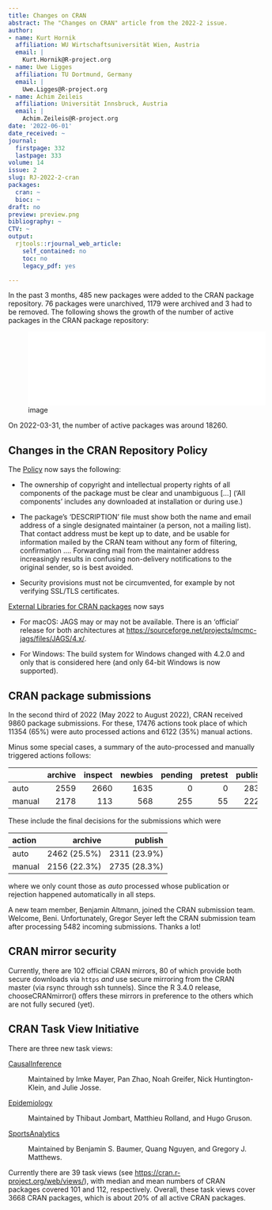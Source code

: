 ```yaml
---
title: Changes on CRAN
abstract: The "Changes on CRAN" article from the 2022-2 issue.
author:
- name: Kurt Hornik
  affiliation: WU Wirtschaftsuniversität Wien, Austria
  email: |
    Kurt.Hornik@R-project.org
- name: Uwe Ligges
  affiliation: TU Dortmund, Germany
  email: |
    Uwe.Ligges@R-project.org
- name: Achim Zeileis
  affiliation: Universität Innsbruck, Austria
  email: |
    Achim.Zeileis@R-project.org
date: '2022-06-01'
date_received: ~
journal:
  firstpage: 332
  lastpage: 333
volume: 14
issue: 2
slug: RJ-2022-2-cran
packages:
  cran: ~
  bioc: ~
draft: no
preview: preview.png
bibliography: ~
CTV: ~
output:
  rjtools::rjournal_web_article:
    self_contained: no
    toc: no
    legacy_pdf: yes

---
```






In the past 3 months, 485 new packages were added to the CRAN package
repository. 76 packages were unarchived, 1179 were archived and 3 had to
be removed. The following shows the growth of the number of active
packages in the CRAN package repository:

![image](cran_growth.pdf){width="5in"}

On 2022-03-31, the number of active packages was around 18260.

## Changes in the CRAN Repository Policy

The [Policy](https://CRAN.R-project.org/web/packages/policies.html) now
says the following:

-   The ownership of copyright and intellectual property rights of all
    components of the package must be clear and unambiguous \[...\]
    ('All components' includes any downloaded at installation or during
    use.)

-   The package's '[DESCRIPTION]{.sans-serif}' file must show both the
    name and email address of a single designated maintainer (a person,
    not a mailing list). That contact address must be kept up to date,
    and be usable for information mailed by the CRAN team without any
    form of filtering, confirmation .... Forwarding mail from the
    maintainer address increasingly results in confusing non-delivery
    notifications to the original sender, so is best avoided.

-   Security provisions must not be circumvented, for example by not
    verifying SSL/TLS certificates.

[External Libraries for CRAN
packages](https://CRAN.R-project.org/web/packages/external_libs.html)
now says

-   For macOS: JAGS may or may not be available. There is an 'official'
    release for both architectures at
    <https://sourceforge.net/projects/mcmc-jags/files/JAGS/4.x/>.

-   For Windows: The build system for Windows changed with 4.2.0 and
    only that is considered here (and only 64-bit Windows is now
    supported).

## CRAN package submissions

In the second third of 2022 (May 2022 to August 2022), CRAN received
9860 package submissions. For these, 17476 actions took place of which
11354 (65%) were auto processed actions and 6122 (35%) manual actions.

Minus some special cases, a summary of the auto-processed and manually
triggered actions follows:

::: center
             archive   inspect   newbies   pending   pretest   publish   recheck   waiting
  -------- --------- --------- --------- --------- --------- --------- --------- ---------
  auto          2559      2660      1635         0         0      2830       933       737
  manual        2178       113       568       255        55      2226       595       132
:::

These include the final decisions for the submissions which were

::: center
  action          archive        publish
  -------- -------------- --------------
  auto       2462 (25.5%)   2311 (23.9%)
  manual     2156 (22.3%)   2735 (28.3%)
:::

where we only count those as *auto* processed whose publication or
rejection happened automatically in all steps.

A new team member, Benjamin Altmann, joined the CRAN submission team.
Welcome, Beni. Unfortunately, Gregor Seyer left the CRAN submission team
after processing 5482 incoming submissions. Thanks a lot!

## CRAN mirror security

Currently, there are 102 official CRAN mirrors, 80 of which provide both
secure downloads via `https` *and* use secure mirroring from the CRAN
master (via rsync through ssh tunnels). Since the R 3.4.0 release,
chooseCRANmirror() offers these mirrors in preference to the others
which are not fully secured (yet).

## CRAN Task View Initiative

There are three new task views:

[CausalInference](https://CRAN.R-project.org/view=CausalInference)

:   Maintained by Imke Mayer, Pan Zhao, Noah Greifer, Nick
    Huntington-Klein, and Julie Josse.

[Epidemiology](https://CRAN.R-project.org/view=Epidemiology)

:   Maintained by Thibaut Jombart, Matthieu Rolland, and Hugo Gruson.

[SportsAnalytics](https://CRAN.R-project.org/view=SportsAnalytics)

:   Maintained by Benjamin S. Baumer, Quang Nguyen, and Gregory J.
    Matthews.

Currently there are 39 task views (see
<https://cran.r-project.org/web/views/>), with median and mean numbers
of CRAN packages covered 101 and 112, respectively. Overall, these task
views cover 3668 CRAN packages, which is about 20% of all active CRAN
packages.
